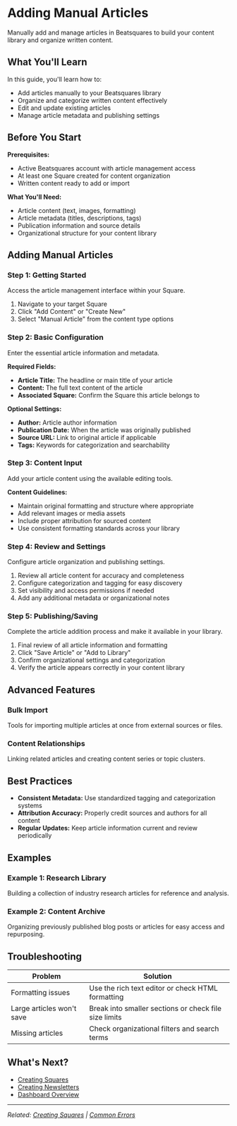 # Adding Manual Articles

Manually add and manage articles in Beatsquares to build your content library and organize written content.

## What You'll Learn

In this guide, you'll learn how to:
- Add articles manually to your Beatsquares library
- Organize and categorize written content effectively
- Edit and update existing articles
- Manage article metadata and publishing settings

## Before You Start

**Prerequisites:**
- Active Beatsquares account with article management access
- At least one Square created for content organization
- Written content ready to add or import

**What You'll Need:**
- Article content (text, images, formatting)
- Article metadata (titles, descriptions, tags)
- Publication information and source details
- Organizational structure for your content library

## Adding Manual Articles

### Step 1: Getting Started

Access the article management interface within your Square.

1. Navigate to your target Square
2. Click "Add Content" or "Create New"
3. Select "Manual Article" from the content type options

### Step 2: Basic Configuration

Enter the essential article information and metadata.

**Required Fields:**
- **Article Title:** The headline or main title of your article
- **Content:** The full text content of the article
- **Associated Square:** Confirm the Square this article belongs to

**Optional Settings:**
- **Author:** Article author information
- **Publication Date:** When the article was originally published
- **Source URL:** Link to original article if applicable
- **Tags:** Keywords for categorization and searchability

### Step 3: Content Input

Add your article content using the available editing tools.

**Content Guidelines:**
- Maintain original formatting and structure where appropriate
- Add relevant images or media assets
- Include proper attribution for sourced content
- Use consistent formatting standards across your library

### Step 4: Review and Settings

Configure article organization and publishing settings.

1. Review all article content for accuracy and completeness
2. Configure categorization and tagging for easy discovery
3. Set visibility and access permissions if needed
4. Add any additional metadata or organizational notes

### Step 5: Publishing/Saving

Complete the article addition process and make it available in your library.

1. Final review of all article information and formatting
2. Click "Save Article" or "Add to Library"
3. Confirm organizational settings and categorization
4. Verify the article appears correctly in your content library

## Advanced Features

### Bulk Import
Tools for importing multiple articles at once from external sources or files.

### Content Relationships
Linking related articles and creating content series or topic clusters.

## Best Practices

- **Consistent Metadata:** Use standardized tagging and categorization systems
- **Attribution Accuracy:** Properly credit sources and authors for all content
- **Regular Updates:** Keep article information current and review periodically

## Examples

### Example 1: Research Library
Building a collection of industry research articles for reference and analysis.

### Example 2: Content Archive
Organizing previously published blog posts or articles for easy access and repurposing.

## Troubleshooting

| Problem | Solution |
|---------|----------|
| Formatting issues | Use the rich text editor or check HTML formatting |
| Large articles won't save | Break into smaller sections or check file size limits |
| Missing articles | Check organizational filters and search terms |

## What's Next?

- [Creating Squares](/core-features/creating-squares)
- [Creating Newsletters](/core-features/creating-newsletters)
- [Dashboard Overview](/getting-started/dashboard-overview)

---
*Related: [Creating Squares](/core-features/creating-squares) | [Common Errors](/troubleshooting/common-errors)*

